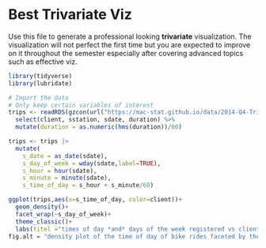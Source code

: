 
# Best Trivariate Viz {-}

Use this file to generate a professional looking **trivariate** visualization.  The visualization will not perfect the first time but you are expected to improve on it throughout the semester especially after covering advanced topics such as effective viz.

```r
library(tidyverse)
library(lubridate)

# Import the data
# Only keep certain variables of interest
trips <- readRDS(gzcon(url("https://mac-stat.github.io/data/2014-Q4-Trips-History-Data-Small.rds"))) %>% 
  select(client, sstation, sdate, duration) %>% 
  mutate(duration = as.numeric(hms(duration))/60)
```

```r
trips <- trips |> 
  mutate(
    s_date = as_date(sdate),
    s_day_of_week = wday(sdate,label=TRUE),
    s_hour = hour(sdate),
    s_minute = minute(sdate),
    s_time_of_day = s_hour + s_minute/60)
```


```r
ggplot(trips,aes(x=s_time_of_day, color=client))+
  geom_density()+
  facet_wrap(~s_day_of_week)+
  theme_classic()+
  labs(titel ="times of day *and* days of the week registered vs client rides", x = "Time of Day", caption = "Made by Shaylee (4/25)")
fig.alt = "density plot of the time of day of bike rides faceted by the day of the week and colored in blue and red by whether or not the biker is a casual biker or registered."
```

